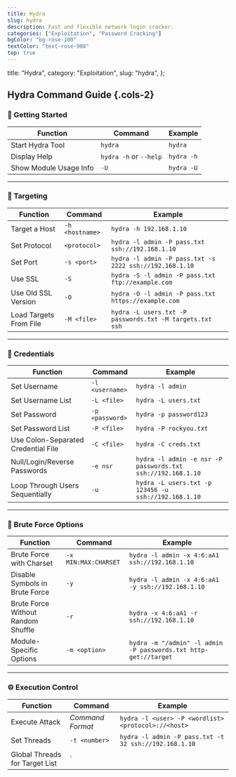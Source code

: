 ```yaml
---
title: Hydra
slug: hydra
description: Fast and flexible network login cracker.
categories: ["Exploitation", "Password Cracking"]
bgColor: "bg-rose-100"
textColor: "text-rose-900"
top: true
---
```


  title: "Hydra",
  category: "Exploitation",
  slug: "hydra",
};

## Hydra Command Guide {.cols-2}

### 🔰 Getting Started

| Function               | Command                | Example    |
| ---------------------- | ---------------------- | ---------- |
| Start Hydra Tool       | `hydra`                | `hydra`    |
| Display Help           | `hydra -h` or `--help` | `hydra -h` |
| Show Module Usage Info | `-U`                   | `hydra -U` |

---

### 🎯 Targeting

| Function               | Command         | Example                                                  |
| ---------------------- | --------------- | -------------------------------------------------------- |
| Target a Host          | `-h <hostname>` | `hydra -h 192.168.1.10`                                  |
| Set Protocol           | `<protocol>`    | `hydra -l admin -P pass.txt ssh://192.168.1.10`          |
| Set Port               | `-s <port>`     | `hydra -l admin -P pass.txt -s 2222 ssh://192.168.1.10`  |
| Use SSL                | `-S`            | `hydra -S -l admin -P pass.txt ftp://example.com`        |
| Use Old SSL Version    | `-O`            | `hydra -O -l admin -P pass.txt https://example.com`      |
| Load Targets From File | `-M <file>`     | `hydra -L users.txt -P passwords.txt -M targets.txt ssh` |

---

### 🔐 Credentials

| Function                            | Command         | Example                                                     |
| ----------------------------------- | --------------- | ----------------------------------------------------------- |
| Set Username                        | `-l <username>` | `hydra -l admin`                                            |
| Set Username List                   | `-L <file>`     | `hydra -L users.txt`                                        |
| Set Password                        | `-p <password>` | `hydra -p password123`                                      |
| Set Password List                   | `-P <file>`     | `hydra -P rockyou.txt`                                      |
| Use Colon-Separated Credential File | `-C <file>`     | `hydra -C creds.txt`                                        |
| Null/Login/Reverse Passwords        | `-e nsr`        | `hydra -l admin -e nsr -P passwords.txt ssh://192.168.1.10` |
| Loop Through Users Sequentially     | `-u`            | `hydra -L users.txt -p 123456 -u ssh://192.168.1.10`        |

---

### 🔁 Brute Force Options

| Function                           | Command              | Example                                                         |
| ---------------------------------- | -------------------- | --------------------------------------------------------------- |
| Brute Force with Charset           | `-x MIN:MAX:CHARSET` | `hydra -l admin -x 4:6:aA1 ssh://192.168.1.10`                  |
| Disable Symbols in Brute Force     | `-y`                 | `hydra -l admin -x 4:6:aA1 -y ssh://192.168.1.10`               |
| Brute Force Without Random Shuffle | `-r`                 | `hydra -x 4:6:aA1 -r ssh://192.168.1.10`                        |
| Module-Specific Options            | `-m <option>`        | `hydra -m "/admin" -l admin -P passwords.txt http-get://target` |

---

### ⚙️ Execution Control

| Function                       | Command          | Example                                                     |
| ------------------------------ | ---------------- | ----------------------------------------------------------- |
| Execute Attack                 | _Command Format_ | `hydra -l <user> -P <wordlist> <protocol>://<host>`         |
| Set Threads                    | `-t <number>`    | `hydra -l admin -P pass.txt -t 32 ssh://192.168.1.10`       |
| Global Threads for Target List | `